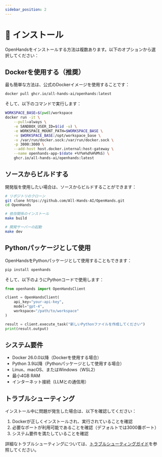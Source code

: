 ```yaml
---
sidebar_position: 2
---
```


# 🔧 インストール

OpenHandsをインストールする方法は複数あります。以下のオプションから選択してください：

## Dockerを使用する（推奨）

最も簡単な方法は、公式のDockerイメージを使用することです：

```bash
docker pull ghcr.io/all-hands-ai/openhands:latest
```

そして、以下のコマンドで実行します：

```bash
WORKSPACE_BASE=$(pwd)/workspace
docker run -it \
    --pull=always \
    -e SANDBOX_USER_ID=$(id -u) \
    -e WORKSPACE_MOUNT_PATH=$WORKSPACE_BASE \
    -v $WORKSPACE_BASE:/opt/workspace_base \
    -v /var/run/docker.sock:/var/run/docker.sock \
    -p 3000:3000 \
    --add-host host.docker.internal:host-gateway \
    --name openhands-app-$(date +%Y%m%d%H%M%S) \
    ghcr.io/all-hands-ai/openhands:latest
```

## ソースからビルドする

開発版を使用したい場合は、ソースからビルドすることができます：

```bash
# リポジトリのクローン
git clone https://github.com/All-Hands-AI/OpenHands.git
cd OpenHands

# 依存関係のインストール
make build

# 開発サーバーの起動
make dev
```

## Pythonパッケージとして使用

OpenHandsをPythonパッケージとして使用することもできます：

```bash
pip install openhands
```

そして、以下のようにPythonコードで使用します：

```python
from openhands import OpenHandsClient

client = OpenHandsClient(
    api_key="your-api-key",
    model="gpt-4",
    workspace="/path/to/workspace"
)

result = client.execute_task("新しいPythonファイルを作成してください")
print(result.output)
```

## システム要件

- Docker 26.0.0以降（Dockerを使用する場合）
- Python 3.9以降（Pythonパッケージとして使用する場合）
- Linux、macOS、またはWindows（WSL2）
- 最小4GB RAM
- インターネット接続（LLMとの通信用）

## トラブルシューティング

インストール中に問題が発生した場合は、以下を確認してください：

1. Dockerが正しくインストールされ、実行されていることを確認
2. 必要なポートが利用可能であることを確認（デフォルトでは3000番ポート）
3. システム要件を満たしていることを確認

詳細なトラブルシューティングについては、[トラブルシューティングガイド](./troubleshooting/troubleshooting)を参照してください。